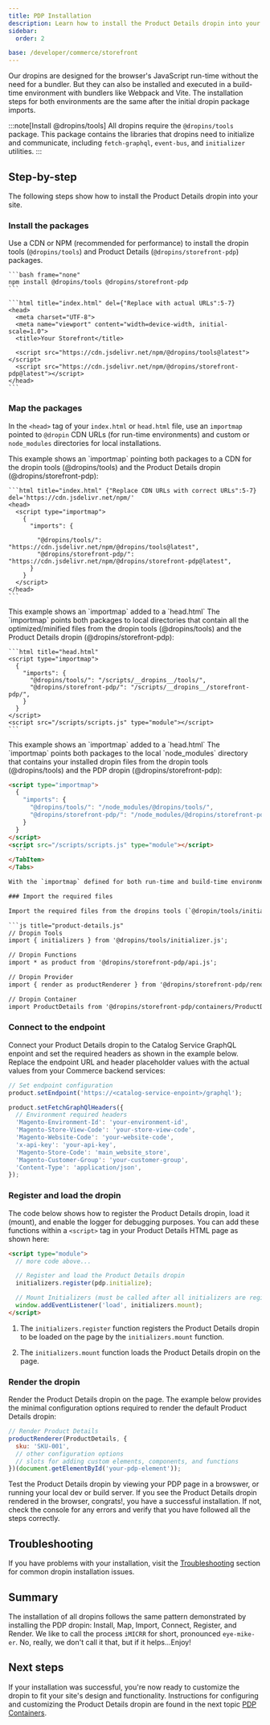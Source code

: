 ```yaml
---
title: PDP Installation
description: Learn how to install the Product Details dropin into your site.
sidebar:
  order: 2

base: /developer/commerce/storefront
---
```



Our dropins are designed for the browser's JavaScript run-time without the need for a bundler. But they can also be installed and executed in a build-time environment with bundlers like Webpack and Vite. The installation steps for both environments are the same after the initial dropin package imports.

:::note[Install @dropins/tools]
All dropins require the `@dropins/tools` package. This package contains the libraries that dropins need to initialize and communicate, including `fetch-graphql`, `event-bus`, and `initializer` utilities.
:::

## Step-by-step

The following steps show how to install the Product Details dropin into your site.

<Tutorial>

### Install the packages

Use a CDN or NPM (recommended for performance) to install the dropin tools (`@dropins/tools`) and Product Details (`@dropins/storefront-pdp`) packages.

<Tabs>
  <TabItem label="NPM" icon="seti:npm">

    ```bash frame="none"
    npm install @dropins/tools @dropins/storefront-pdp
    ```

  </TabItem>
  <TabItem label="CDN" icon="external">

    ```html title="index.html" del={"Replace with actual URLs":5-7}
    <head>
      <meta charset="UTF-8">
      <meta name="viewport" content="width=device-width, initial-scale=1.0">
      <title>Your Storefront</title>

      <script src="https://cdn.jsdelivr.net/npm/@dropins/tools@latest"></script>
      <script src="https://cdn.jsdelivr.net/npm/@dropins/storefront-pdp@latest"></script>
    </head>
    ```

  </TabItem>
</Tabs>

### Map the packages

In the `<head>` tag of your `index.html` or `head.html` file, use an `importmap` pointed to `@dropin` CDN URLs (for run-time environments) and custom or `node_modules` directories for local installations.

<Tabs>
  <TabItem label="CDN" icon="external">
    This example shows an `importmap` pointing both packages to a CDN for the dropin tools (@dropins/tools) and the Product Details dropin (@dropins/storefront-pdp):

    ```html title="index.html" {"Replace CDN URLs with correct URLs":5-7} del='https://cdn.jsdelivr.net/npm/'
    <head>
      <script type="importmap">
        {
          "imports": {

            "@dropins/tools/": "https://cdn.jsdelivr.net/npm/@dropins/tools@latest",
            "@dropins/storefront-pdp/": "https://cdn.jsdelivr.net/npm/@dropins/storefront-pdp@latest",
          }
        }
      </script>
    </head>
    ```

  </TabItem>
  <TabItem label="Custom location" icon="seti:folder">
    This example shows an `importmap` added to a `head.html` The `importmap` points both packages to local directories that contain all the optimized/minified files from the dropin tools (@dropins/tools) and the Product Details dropin (@dropins/storefront-pdp):

    ```html title="head.html"
    <script type="importmap">
      {
        "imports": {
          "@dropins/tools/": "/scripts/__dropins__/tools/",
          "@dropins/storefront-pdp/": "/scripts/__dropins__/storefront-pdp/",
        }
      }
    </script>
    <script src="/scripts/scripts.js" type="module"></script>
    ```

  </TabItem>
  <TabItem label="node_modules" icon="seti:npm">
    This example shows an `importmap` added to a `head.html` The `importmap` points both packages to the local `node_modules` directory that contains your installed dropin files from the dropin tools (@dropins/tools) and the PDP dropin (@dropins/storefront-pdp):
  
  ```html title="head.html"
  <script type="importmap">
    {
      "imports": {
        "@dropins/tools/": "/node_modules/@dropins/tools/",
        "@dropins/storefront-pdp/": "/node_modules/@dropins/storefront-pdp/",
      }
    }
  </script>
  <script src="/scripts/scripts.js" type="module"></script>
    ```
  </TabItem>
</Tabs>

With the `importmap` defined for both run-time and build-time environments, you can now **import the required files** from these packages into your PDP dropin JavaScript file as described in the next step.

### Import the required files

Import the required files from the dropins tools (`@dropin/tools/initializers.js`) and the Product Details dropin (`@dropins/storefront-pdp`) into a JavaScript file for your PDP dropin. The example here shows the imports added to a `product-details.js` file. These imports constitute the minimum imports you need to create a fully functioning Product Details dropin for your site:

```js title="product-details.js"
// Dropin Tools
import { initializers } from '@dropins/tools/initializer.js';

// Dropin Functions
import * as product from '@dropins/storefront-pdp/api.js';

// Dropin Provider
import { render as productRenderer } from '@dropins/storefront-pdp/render.js';

// Dropin Container
import ProductDetails from '@dropins/storefront-pdp/containers/ProductDetails.js';
```

### Connect to the endpoint

Connect your Product Details dropin to the Catalog Service GraphQL enpoint and set the required headers as shown in the example below. Replace the endpoint URL and header placeholder values with the actual values from your Commerce backend services:

```js title="product-details.js"
// Set endpoint configuration
product.setEndpoint('https://<catalog-service-enpoint>/graphql');

product.setFetchGraphQlHeaders({
  // Environment required headers
  'Magento-Environment-Id': 'your-environment-id',
  'Magento-Store-View-Code': 'your-store-view-code',
  'Magento-Website-Code': 'your-website-code',
  'x-api-key': 'your-api-key',
  'Magento-Store-Code': 'main_website_store',
  'Magento-Customer-Group': 'your-customer-group',
  'Content-Type': 'application/json',
});
```

### Register and load the dropin

The code below shows how to register the Product Details dropin, load it (mount), and enable the logger for debugging purposes. You can add these functions within a `<script>` tag in your Product Details HTML page as shown here:

```html title="index.html" ins={"1":5} ins={"2":8}
<script type="module">
  // more code above...

  // Register and load the Product Details dropin
  initializers.register(pdp.initialize);

  // Mount Initializers (must be called after all initializers are registered)
  window.addEventListener('load', initializers.mount);
</script>
```

  <Callouts>

  1. The `initializers.register` function registers the Product Details dropin to be loaded on the page by the `initializers.mount` function.

  1. The `initializers.mount` function loads the Product Details dropin on the page.

  </Callouts>

### Render the dropin

Render the Product Details dropin on the page. The example below provides the minimal configuration options required to render the default Product Details dropin:

```js title="product-details.js"
// Render Product Details
productRenderer(ProductDetails, {
  sku: 'SKU-001',
  // other configuration options
  // slots for adding custom elements, components, and functions
})(document.getElementById('your-pdp-element'));
```

Test the Product Details dropin by viewing your PDP page in a browswer, or running your local dev or build server. If you see the Product Details dropin rendered in the browser, congrats!, you have a successful installation. If not, check the console for any errors and verify that you have followed all the steps correctly.

</Tutorial>

## Troubleshooting

If you have problems with your installation, visit the [Troubleshooting](/developer/commerce/storefront/troubleshooting/installation-issues/) section for common dropin installation issues.

## Summary

The installation of all dropins follows the same pattern demonstrated by installing the PDP dropin: Install, Map, Import, Connect, Register, and Render. We like to call the process `iMICRR` for short, pronounced `eye-mike-er`. No, really, we don't call it that, but if it helps...Enjoy!

## Next steps

If your installation was successful, you're now ready to customize the dropin to fit your site's design and functionality. Instructions for configuring and customizing the Product Details dropin are found in the next topic [PDP Containers](/developer/commerce/storefront/dropins/product-details/pdp-containers/).
